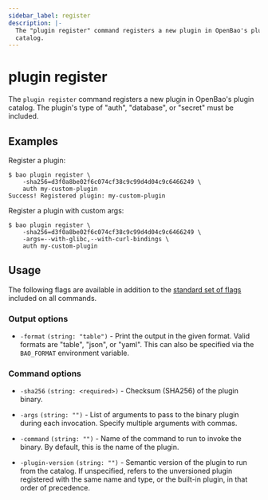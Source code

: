 ```yaml
---
sidebar_label: register
description: |-
  The "plugin register" command registers a new plugin in OpenBao's plugin
  catalog.
---
```


# plugin register

The `plugin register` command registers a new plugin in OpenBao's plugin catalog.
The plugin's type of "auth", "database", or "secret" must be included.

## Examples

Register a plugin:

```shell-session
$ bao plugin register \
    -sha256=d3f0a8be02f6c074cf38c9c99d4d04c9c6466249 \
    auth my-custom-plugin
Success! Registered plugin: my-custom-plugin
```

Register a plugin with custom args:

```shell-session
$ bao plugin register \
    -sha256=d3f0a8be02f6c074cf38c9c99d4d04c9c6466249 \
    -args=--with-glibc,--with-curl-bindings \
    auth my-custom-plugin
```

## Usage

The following flags are available in addition to the [standard set of
flags](/docs/commands) included on all commands.

### Output options

- `-format` `(string: "table")` - Print the output in the given format. Valid
  formats are "table", "json", or "yaml". This can also be specified via the
  `BAO_FORMAT` environment variable.

### Command options

- `-sha256` `(string: <required>)` - Checksum (SHA256) of the plugin binary.

- `-args` `(string: "")` - List of arguments to pass to the binary plugin during
  each invocation. Specify multiple arguments with commas.

- `-command` `(string: "")` - Name of the command to run to invoke the binary.
  By default, this is the name of the plugin.

- `-plugin-version` `(string: "")` - Semantic version of the plugin to run from
  the catalog. If unspecified, refers to the unversioned plugin registered with
  the same name and type, or the built-in plugin, in that order of precedence.
